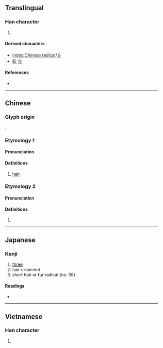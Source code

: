 {{also|≡|☰|Ξ|ミ|三|彡}}
{{character info/new}}
==Translingual==
{{stroke order|type=animate}}

===Han character===
{{Han char|rn=59|rad=彡|as=00|sn=3|four=|canj=HHH|ids=⿳丿丿丿}}

# {{mul-kangxi radical-def}}

====Derived characters====
* [[Index:Chinese radical/彡]]
* [[髟]] [[㐱]]

====References====
* {{Han ref|kx=0363.020|dkj=09962|dj=0681.200|hdz=20852.040|uh=5F61|ud=24417}}

----

==Chinese==
{{zh-forms}}

===Glyph origin===
{{Han etyl}}
{{liushu|p}}.

===Etymology 1===
====Pronunciation====
{{zh-pron
|m=shān
|c=saam1
|h=pfs=sam
|mn=sam
|w=
|mc=2+1
|oc=n,y
|cat=n
}}{{attention|zh|What is Baxter-Sagart talking about?}}

====Definitions====
{{zh-hanzi}}

# [[hair]]

===Etymology 2===
====Pronunciation====
{{zh-pron
|m=xiǎn
}}

====Definitions====
{{zh-hanzi}}

# {{zh-only|彡姐}}

{{zh-cat|Triplicated}}

----

==Japanese==

===Kanji===
{{ja-kanji|grade=|rs=彡00}}

# [[three]]
# hair ornament
# short hair or fur radical (no. 59)

====Readings====
* {{ja-readings|on=[[さん]] (san), [[せん]] (sen)|kun=[[かみ]] (kami)}}

----

==Vietnamese==

===Han character===
{{vi-hantu|[[sam]]|rs=彡00}}

# {{defn|lang=vi|sort=彡00}}

[[Category:CJKV radicals| ]]